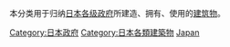本分类用于归纳[[日本政府|日本各级政府]]所建造、拥有、使用的[[建筑物|建筑物]]。

[[Category:日本政府|Category:日本政府]]
[[Category:日本各類建築物|Category:日本各類建築物]]
[[Category:亞洲各國政府建築物|Japan]]